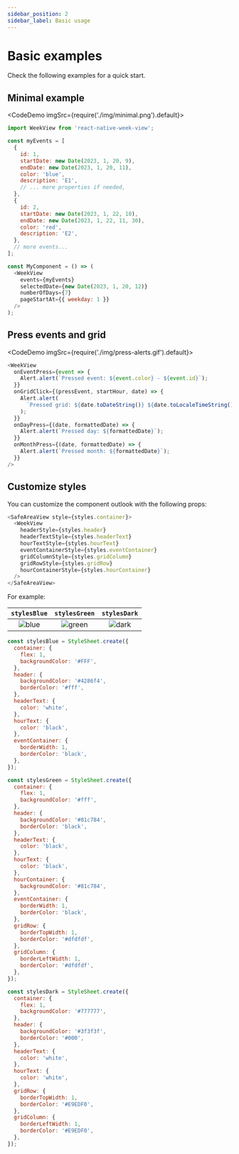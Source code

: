 ```yaml
---
sidebar_position: 2
sidebar_label: Basic usage
---
```


# Basic examples

Check the following examples for a quick start.



## Minimal example

<CodeDemo imgSrc={require('./img/minimal.png').default}>

```js
import WeekView from 'react-native-week-view';

const myEvents = [
  {
    id: 1,
    startDate: new Date(2023, 1, 20, 9),
    endDate: new Date(2023, 1, 20, 11),
    color: 'blue',
    description: 'E1',
    // ... more properties if needed,
  },
  {
    id: 2,
    startDate: new Date(2023, 1, 22, 10),
    endDate: new Date(2023, 1, 22, 11, 30),
    color: 'red',
    description: 'E2',
  },
  // more events...
];

const MyComponent = () => (
  <WeekView
    events={myEvents}
    selectedDate={new Date(2023, 1, 20, 12)}
    numberOfDays={7}
    pageStartAt={{ weekday: 1 }}
  />
);

```

</CodeDemo>


## Press events and grid

<CodeDemo imgSrc={require('./img/press-alerts.gif').default}>

```js
<WeekView
  onEventPress={event => {
    Alert.alert(`Pressed event: ${event.color} - ${event.id}`);
  }}
  onGridClick={(pressEvent, startHour, date) => {
    Alert.alert(
      `Pressed grid: ${date.toDateString()} ${date.toLocaleTimeString()}`,
    );
  }}
  onDayPress={(date, formattedDate) => {
    Alert.alert(`Pressed day: ${formattedDate}`);
  }}
  onMonthPress={(date, formattedDate) => {
    Alert.alert(`Pressed month: ${formattedDate}`);
  }}
/>
```

</CodeDemo>


## Customize styles


You can customize the component outlook with the following props:

```js title="Style props"
<SafeAreaView style={styles.container}>
  <WeekView
    headerStyle={styles.header}
    headerTextStyle={styles.headerText}
    hourTextStyle={styles.hourText}
    eventContainerStyle={styles.eventContainer}
    gridColumnStyle={styles.gridColumn}
    gridRowStyle={styles.gridRow}
    hourContainerStyle={styles.hourContainer}
  />
</SafeAreaView>
```

For example:

| `stylesBlue` | `stylesGreen` | `stylesDark` |
|:---:|:---:|:---:|
| ![blue](./img/styles/blue.png) | ![green](./img/styles/green.png) | ![dark](./img/styles/dark.png) |



<Tabs>
  <TabItem value="blue" label="stylesBlue" default>

```js title="Blue example"
const stylesBlue = StyleSheet.create({
  container: {
    flex: 1,
    backgroundColor: '#FFF',
  },
  header: {
    backgroundColor: '#4286f4',
    borderColor: '#fff',
  },
  headerText: {
    color: 'white',
  },
  hourText: {
    color: 'black',
  },
  eventContainer: {
    borderWidth: 1,
    borderColor: 'black',
  },
});
```

  </TabItem>
  <TabItem value="green" label="stylesGreen">

```js title="Green example"
const stylesGreen = StyleSheet.create({
  container: {
    flex: 1,
    backgroundColor: '#fff',
  },
  header: {
    backgroundColor: '#81c784',
    borderColor: 'black',
  },
  headerText: {
    color: 'black',
  },
  hourText: {
    color: 'black',
  },
  hourContainer: {
    backgroundColor: '#81c784',
  },
  eventContainer: {
    borderWidth: 1,
    borderColor: 'black',
  },
  gridRow: {
    borderTopWidth: 1,
    borderColor: '#dfdfdf',
  },
  gridColumn: {
    borderLeftWidth: 1,
    borderColor: '#dfdfdf',
  },
});
```

  </TabItem>
  <TabItem value="dark" label="stylesDark">

```js title="Dark example"
const stylesDark = StyleSheet.create({
  container: {
    flex: 1,
    backgroundColor: '#777777',
  },
  header: {
    backgroundColor: '#3f3f3f',
    borderColor: '#000',
  },
  headerText: {
    color: 'white',
  },
  hourText: {
    color: 'white',
  },
  gridRow: {
    borderTopWidth: 1,
    borderColor: '#E9EDF0',
  },
  gridColumn: {
    borderLeftWidth: 1,
    borderColor: '#E9EDF0',
  },
});
```

  </TabItem>
</Tabs>

